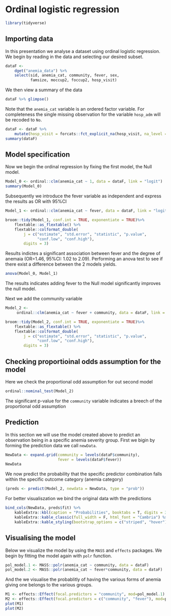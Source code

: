 # Ordinal logistic regression

```r
library(tidyverse)
```

## Importing data

In this presentation we analyse a dataset using ordinal logistic regression. 
We begin by reading in the data and selecting our desired subset.

```r
dataF <- 
    dget("anemia_data") %>% 
    select(sid, anemia_cat, community, fever, sex,
           famsize, moccup2, foccup2, hosp_visit)
```

We then view a summary of the data

```r
dataF %>% glimpse()

```

Note that the `anemia_cat` variable is an ordered factor variable. 
For completeness the single missing observation for the variable `hosp_adm` 
will be recoded to `No`.

```r
dataF <- dataF %>% 
    mutate(hosp_visit = forcats::fct_explicit_na(hosp_visit, na_level = "No"))
summary(dataF)
```

## Model specification

Now we begin the ordinal regression by fixing the first model, the Null model.

```r
Model_0 <- ordinal::clm(anemia_cat ~ 1, data = dataF, link = "logit")
summary(Model_0)
```

Subsequently we introduce the fever variable as independent and express the 
results as OR with 95%CI

```r
Model_1 <- ordinal::clm(anemia_cat ~ fever, data = dataF, link = "logit")

broom::tidy(Model_1, conf.int = TRUE, exponentiate = TRUE)%>% 
    flextable::as_flextable() %>% 
    flextable::colformat_double(
        j = c("estimate", "std.error", "statistic", "p.value", 
              "conf.low", "conf.high"), 
        digits = 3)
```

Results indictes a significant association between fever and the degree of anemaia (OR=1.46, 95%CI: 1.02 to 2.09). Performing an anova test to see if there exist a difference between the 2 models yields.

```r
anova(Model_0, Model_1)
```

The results indicates adding fever to the Null model significantly improves the null model.

Next we add the community variable

```r
Model_2 <- 
     ordinal::clm(anemia_cat ~ fever + community, data = dataF, link = "logit")

broom::tidy(Model_2, conf.int = TRUE, exponentiate = TRUE)%>% 
    flextable::as_flextable() %>% 
    flextable::colformat_double(
        j = c("estimate", "std.error", "statistic", "p.value", 
              "conf.low", "conf.high"), 
        digits = 3)
```

## Checking proportioinal odds assumption for the model

Here we check the proportional odd assumption for out second model

```r
ordinal::nominal_test(Model_2)
```

The significant p-value for the `community` variable indicates a breech of the proportional odd assumption

## Prediction
In this section we will use the model created above to predict an observation being in a specific anemia severity group. First we bigin by forming the prediction data we call `newData`.

```r
NewData <- expand.grid(community = levels(dataF$community),
                       fever = levels(dataF$fever))
NewData
```

We now predict the probability that the specific predictor combination falls within the specific outcome category (anemia category)

```r
(preds <- predict(Model_2, newdata = NewData, type = "prob"))
```

For better visualiszation we bind the original data with the predictions

```r
bind_cols(NewData, preds$fit) %>% 
    kableExtra::kbl(caption = "Probabilities", booktabs = T, digits = 3) %>%
    kableExtra::kable_classic(full_width = F, html_font = "Cambria") %>% 
    kableExtra::kable_styling(bootstrap_options = c("striped", "hover"))
```

## Visualising the model

Below we visualize the model by using the `MASS` and `effects` packages. We begin by fitting the model again with `polr` function.

```r
pol_model.1 <- MASS::polr(anemia_cat ~ community, data = dataF)
pol_model.2 <- MASS::polr(anemia_cat ~ fever*community, data = dataF)
```

And the we visualise the probablitly of having the various forms of anemia giving one belongs to the various groups.


```r
M1 <- effects::Effect(focal.predictors = "community", mod=pol_model.1)
M2 <- effects::Effect(focal.predictors = c("community", "fever"), mod=pol_model.2)
plot(M1)
plot(M2)
```
